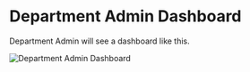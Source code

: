 # Department Admin Dashboard

Department Admin will see a dashboard like this. 

![Department Admin Dashboard](src/assets/admin/dashboard.png)